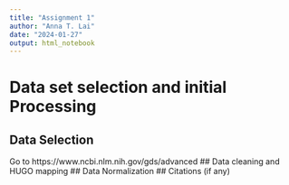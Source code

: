```yaml
---
title: "Assignment 1"
author: "Anna T. Lai"
date: "2024-01-27"
output: html_notebook
---
```


# Data set selection and initial Processing

## Data Selection
Go to https://www.ncbi.nlm.nih.gov/gds/advanced
## Data cleaning and HUGO mapping
## Data Normalization
## Citations (if any)